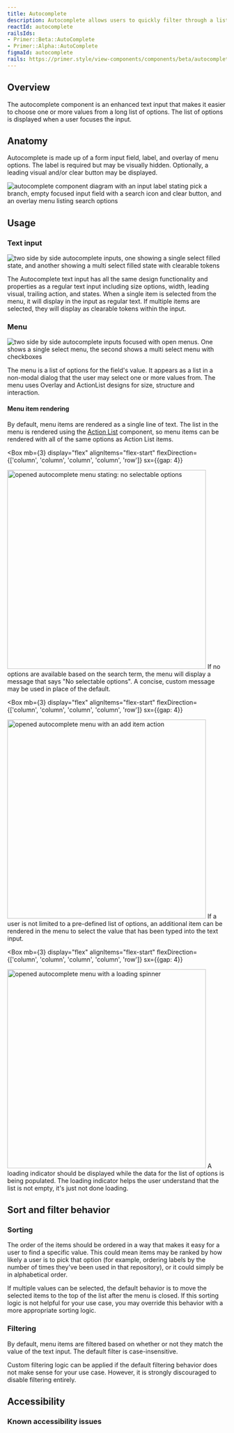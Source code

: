 ```yaml
---
title: Autocomplete
description: Autocomplete allows users to quickly filter through a list of options and pick one or more values for a field.
reactId: autocomplete
railsIds:
- Primer::Beta::AutoComplete
- Primer::Alpha::AutoComplete
figmaId: autocomplete
rails: https://primer.style/view-components/components/beta/autocomplete
---
```




## Overview

The autocomplete component is an enhanced text input that makes it easier to choose one or more values from a long list of options. The list of options is displayed when a user focuses the input.

## Anatomy

Autocomplete is made up of a form input field, label, and overlay of menu options. The label is required but may be visually hidden. Optionally, a leading visual and/or clear button may be displayed.

![autocomplete component diagram with an input label stating pick a branch, empty focused input field with a search icon and clear button, and an overlay menu listing search options](https://user-images.githubusercontent.com/18661030/170589956-7c0f2498-b55c-4013-8c99-ef5bc1844218.png)

## Usage

### Text input

![two side by side autocomplete inputs, one showing a single select filled state, and another showing a multi select filled state with clearable tokens](https://user-images.githubusercontent.com/18661030/170590638-b7868803-6558-4df9-b462-20d00420b9f5.png)

The Autocomplete text input has all the same design functionality and properties as a regular text input including size options, width, leading visual, trailing action, and states. When a single item is selected from the menu, it will display in the input as regular text. If multiple items are selected, they will display as clearable tokens within the input.

### Menu

![two side by side autocomplete inputs focused with open menus. One shows a single select menu, the second shows a multi select menu with checkboxes](https://user-images.githubusercontent.com/18661030/170590641-42b27a3a-799a-4c1e-aaef-774990aed345.png)

The menu is a list of options for the field's value. It appears as a list in a non-modal dialog that the user may select one or more values from. The menu uses Overlay and ActionList designs for size, structure and interaction.

#### Menu item rendering

By default, menu items are rendered as a single line of text. The list in the menu is rendered using the [Action List](/action-list) component, so menu items can be rendered with all of the same options as Action List items.

<Box
  mb={3}
  display="flex"
  alignItems="flex-start"
  flexDirection={['column', 'column', 'column', 'column', 'row']}
  sx={{gap: 4}}
>
  <img
    width="456"
    alt="opened autocomplete menu stating: no selectable options"
    src="https://user-images.githubusercontent.com/18661030/170601327-97307d21-a33c-4a9f-9e2f-ad9e444a161d.png"
  />
  <Box as="p" mt="0">
    If no options are available based on the search term, the menu will display a message that says "No selectable
    options". A concise, custom message may be used in place of the default.
  </Box>
</Box>

<Box
  mb={3}
  display="flex"
  alignItems="flex-start"
  flexDirection={['column', 'column', 'column', 'column', 'row']}
  sx={{gap: 4}}
>
  <img
    width="456"
    alt="opened autocomplete menu with an add item action"
    src="https://user-images.githubusercontent.com/18661030/170589959-73608127-771d-4f7e-a78d-11b31433141d.png"
  />
  <Box as="p" mt="0">
    If a user is not limited to a pre-defined list of options, an additional item can be rendered in the menu to select
    the value that has been typed into the text input.
  </Box>
</Box>

<Box
  mb={3}
  display="flex"
  alignItems="flex-start"
  flexDirection={['column', 'column', 'column', 'column', 'row']}
  sx={{gap: 4}}
>
  <img
    width="456"
    alt="opened autocomplete menu with a loading spinner"
    src="https://user-images.githubusercontent.com/18661030/170589963-ab3e211b-1082-4fdb-928e-eddd2b773ba3.png"
  />
  <Box as="p" mt="0">
    A loading indicator should be displayed while the data for the list of options is being populated. The loading
    indicator helps the user understand that the list is not empty, it's just not done loading.
  </Box>
</Box>

## Sort and filter behavior

### Sorting

The order of the items should be ordered in a way that makes it easy for a user to find a specific value. This could mean items may be ranked by how likely a user is to pick that option (for example, ordering labels by the number of times they've been used in that repository), or it could simply be in alphabetical order.

If multiple values can be selected, the default behavior is to move the selected items to the top of the list after the menu is closed. If this sorting logic is not helpful for your use case, you may override this behavior with a more appropriate sorting logic.

### Filtering

By default, menu items are filtered based on whether or not they match the value of the text input. The default filter is case-insensitive.

Custom filtering logic can be applied if the default filtering behavior does not make sense for your use case. However, it is strongly discouraged to disable filtering entirely.

## Accessibility

### Known accessibility issues

 <AccessibilityLink label="AutoComplete"/>